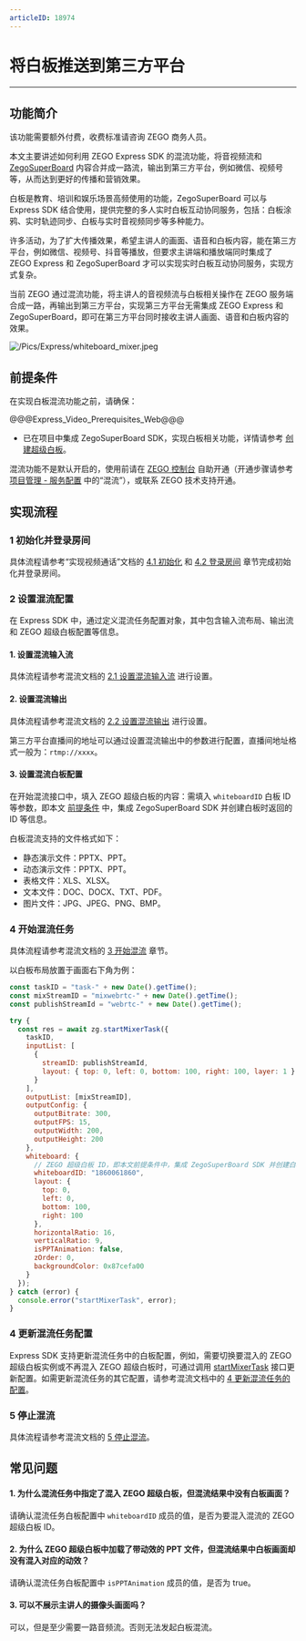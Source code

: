 ```yaml
---
articleID: 18974
---
```

# 将白板推送到第三方平台

- - -

## 功能简介

<div class="mk-warning">

该功能需要额外付费，收费标准请咨询 ZEGO 商务人员。  
</div>

本文主要讲述如何利用 ZEGO Express SDK 的混流功能，将音视频流和 [ZegoSuperBoard](#11287) 内容合并成一路流，输出到第三方平台，例如微信、视频号等，从而达到更好的传播和营销效果。

白板是教育、培训和娱乐场景高频使用的功能，ZegoSuperBoard 可以与 Express SDK 结合使用，提供完整的多人实时白板互动协同服务，包括：白板涂鸦、实时轨迹同步、白板与实时音视频同步等多种能力。

许多活动，为了扩大传播效果，希望主讲人的画面、语音和白板内容，能在第三方平台，例如微信、视频号、抖音等播放，但要求主讲端和播放端同时集成了 ZEGO Express 和 ZegoSuperBoard 才可以实现实时白板互动协同服务，实现方式复杂。

当前 ZEGO 通过混流功能，将主讲人的音视频流与白板相关操作在 ZEGO 服务端合成一路，再输出到第三方平台，实现第三方平台无需集成 ZEGO Express 和 ZegoSuperBoard，即可在第三方平台同时接收主讲人画面、语音和白板内容的效果。

![/Pics/Express/whiteboard_mixer.jpeg](http://doc.oa.zego.im/Pics/Express/whiteboard_mixer.jpeg)

## 前提条件

在实现白板混流功能之前，请确保：

@@@Express_Video_Prerequisites_Web@@@

- 已在项目中集成 ZegoSuperBoard SDK，实现白板相关功能，详情请参考 [创建超级白板](!ZegoSuperBoard-QuickStart/CreateWboard)。

<div class = 'mk-warning'>

混流功能不是默认开启的，使用前请在 [ZEGO 控制台](https://console.zego.im) 自助开通（开通步骤请参考 [项目管理 - 服务配置](#14214) 中的“混流”），或联系 ZEGO 技术支持开通。
</div>


## 实现流程

### 1 初始化并登录房间

具体流程请参考“实现视频通话”文档的 [4.1 初始化](!Integration/Solution_Implementation#4_1) 和 [4.2 登录房间](!Integration/Solution_Implementation#4_2) 章节完成初始化并登录房间。

### 2 设置混流配置

在 Express SDK 中，通过定义混流任务配置对象，其中包含输入流布局、输出流和 ZEGO 超级白板配置等信息。

#### 1. 设置混流输入流

具体流程请参考混流文档的 [2.1 设置混流输入流](!Other_Functions/Mixer#4_2_1) 进行设置。

#### 2. 设置混流输出

具体流程请参考混流文档的 [2.2 设置混流输出](!Other_Functions/Mixer#4_2_2) 进行设置。

<div class="mk-hint">

第三方平台直播间的地址可以通过设置混流输出中的参数进行配置，直播间地址格式一般为：`rtmp://xxxx`。
</div>


#### 3. 设置混流白板配置

在开始混流接口中，填入 ZEGO 超级白板的内容：需填入 `whiteboardID` 白板 ID 等参数，即本文 [前提条件](!Push_the_whiteboard#2) 中，集成 ZegoSuperBoard SDK 并创建白板时返回的 ID 等信息。

<div class="mk-hint">

白板混流支持的文件格式如下：
- 静态演示文件：PPTX、PPT。
- 动态演示文件：PPTX、PPT。
- 表格文件：XLS、XLSX。
- 文本文件：DOC、DOCX、TXT、PDF。
- 图片文件：JPG、JPEG、PNG、BMP。

</div>


### 4 开始混流任务

具体流程请参考混流文档的 [3 开始混流](!Other_Functions/Mixer#4_3) 章节。

以白板布局放置于画面右下角为例：

```javascript
const taskID = "task-" + new Date().getTime();
const mixStreamID = "mixwebrtc-" + new Date().getTime();
const publishStreamId = "webrtc-" + new Date().getTime();

try {
  const res = await zg.startMixerTask({
    taskID,
    inputList: [
      {
        streamID: publishStreamId,
        layout: { top: 0, left: 0, bottom: 100, right: 100, layer: 1 }
      }
    ],
    outputList: [mixStreamID],
    outputConfig: {
      outputBitrate: 300,
      outputFPS: 15,
      outputWidth: 200,
      outputHeight: 200
    },
    whiteboard: {
      // ZEGO 超级白板 ID，即本文前提条件中，集成 ZegoSuperBoard SDK 并创建白板时返回的 ID
      whiteboardID: "1860061860",
      layout: {
        top: 0,
        left: 0,
        bottom: 100,
        right: 100
      },
      horizontalRatio: 16,
      verticalRatio: 9,
      isPPTAnimation: false,
      zOrder: 0,
      backgroundColor: 0x87cefa00
    }
  });
} catch (error) {
  console.error("startMixerTask", error);
}
```

### 4 更新混流任务配置

Express SDK 支持更新混流任务中的白板配置，例如，需要切换要混入的 ZEGO 超级白板实例或不再混入 ZEGO 超级白板时，可通过调用 [startMixerTask](@startMixerTask) 接口更新配置。如需更新混流任务的其它配置，请参考混流文档中的 [4 更新混流任务的配置](!Other_Functions/Mixer#4_4)。


### 5 停止混流

具体流程请参考混流文档的 [5 停止混流](!Other_Functions/Mixer#4_5)。


## 常见问题

#### 1. 为什么混流任务中指定了混入 ZEGO 超级白板，但混流结果中没有白板画面？

  请确认混流任务白板配置中 `whiteboardID` 成员的值，是否为要混入混流的 ZEGO 超级白板 ID。

#### 2. 为什么 ZEGO 超级白板中加载了带动效的 PPT 文件，但混流结果中白板画面却没有混入对应的动效？

  请确认混流任务白板配置中 `isPPTAnimation` 成员的值，是否为 true。

#### 3. 可以不展示主讲人的摄像头画面吗？
可以，但是至少需要一路音频流。否则无法发起白板混流。
